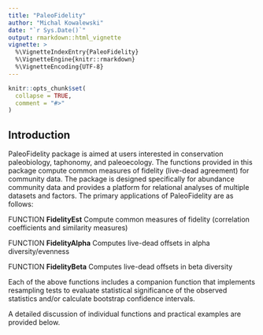 ```yaml
---
title: "PaleoFidelity"
author: "Michal Kowalewski"
date: "`r Sys.Date()`"
output: rmarkdown::html_vignette
vignette: >
  %\VignetteIndexEntry{PaleoFidelity}
  %\VignetteEngine{knitr::rmarkdown}
  %\VignetteEncoding{UTF-8}
---
```


```r
knitr::opts_chunk$set(
  collapse = TRUE,
  comment = "#>"
)
```


## Introduction

PaleoFidelity package is aimed at users interested in conservation paleobiology, taphonomy, and paleoecology. The functions provided in this package compute common measures of fidelity (live-dead agreement) for community data. The package is designed specifically for abundance community data and provides a platform for relational analyses of multiple datasets and factors. The primary applications of PaleoFidelity are as follows:

FUNCTION __FidelityEst__ Compute common measures of fidelity (correlation coefficients and similarity measures)

FUNCTION __FidelityAlpha__ Computes live-dead offsets in alpha diversity/evenness 

FUNCTION __FidelityBeta__ Computes live-dead offsets in beta diversity

Each of the above functions includes a companion function that implements resampling tests to evaluate statistical significance of the observed statistics and/or calculate bootstrap confidence intervals.

A detailed discussion of individual functions and practical examples are provided below.
